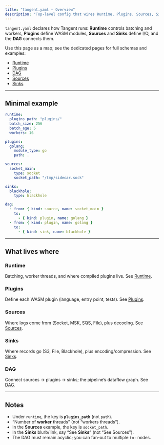 ```yaml
---
title: "tangent.yaml — Overview"
description: "Top-level config that wires Runtime, Plugins, Sources, Sinks, and the DAG."
---
```


`tangent.yaml` declares how Tangent runs: **Runtime** controls batching and workers, **Plugins** define WASM modules, **Sources** and **Sinks** define I/O, and the **DAG** connects them.

Use this page as a map; see the dedicated pages for full schemas and examples:
- [Runtime](/tangent-yaml/runtime)
- [Plugins](/tangent-yaml/plugins)
- [DAG](/tangent-yaml/dag)
- [Sources](/sources/overview)
- [Sinks](/sinks/overview)

---

## Minimal example

```yaml tangent.yaml icon=settings
runtime:
  plugins_path: "plugins/"
  batch_size: 256
  batch_age: 5
  workers: 16

plugins:
  golang:
    module_type: go
    path: .

sources:
  socket_main:
    type: socket
    socket_path: "/tmp/sidecar.sock"

sinks:
  blackhole:
    type: blackhole

dag:
  - from: { kind: source, name: socket_main }
    to:
      - { kind: plugin, name: golang }
  - from: { kind: plugin, name: golang }
    to:
      - { kind: sink, name: blackhole }
````

---

## What lives where

### Runtime

Batching, worker threads, and where compiled plugins live.
See [Runtime](/tangent-yaml/runtime).

### Plugins

Define each WASM plugin (language, entry point, tests).
See [Plugins](/tangent-yaml/plugins).

### Sources

Where logs come from (Socket, MSK, SQS, File), plus decoding.
See [Sources](/sources/overview).

### Sinks

Where records go (S3, File, Blackhole), plus encoding/compression.
See [Sinks](/sinks/overview).

### DAG

Connect sources → plugins → sinks; the pipeline’s dataflow graph.
See [DAG](/tangent-yaml/dag).

---

## Notes

* Under `runtime`, the key is **`plugins_path`** (not `path`).
* “Number of **worker** threads” (not “workers threads”).
* In the **Sources** example, the key is `socket_path`.
* In the **Sinks** blurb/link, say “See **Sinks**” (not “See Sources”).
* The DAG must remain acyclic; you can fan-out to multiple `to:` nodes.

